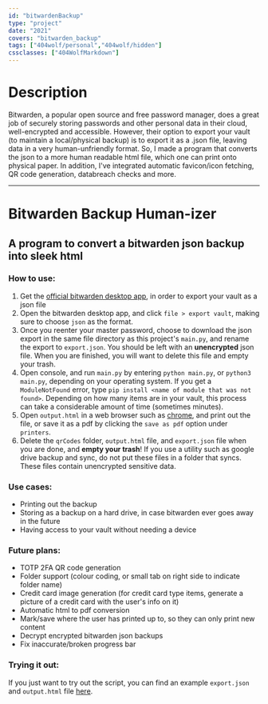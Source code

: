 ```yaml
---
id: "bitwardenBackup"
type: "project"
date: "2021"
covers: "bitwarden_backup"
tags: ["404wolf/personal","404wolf/hidden"]
cssclasses: ["404WolfMarkdown"]
---
```

# Description

Bitwarden, a popular open source and free password manager, does a great job of securely storing passwords and other personal data in their cloud, well-encrypted and accessible. However, their option to export your vault (to maintain a local/physical backup) is to export it as a .json file, leaving data in a very human-unfriendly format. So, I made a program that converts the json to a more human readable html file, which one can print onto physical paper. In addition, I've integrated automatic favicon/icon fetching, QR code generation, databreach checks and more.

***

# Bitwarden Backup Human-izer

## A program to convert a bitwarden json backup into sleek html

### How to use:

1. Get the [official bitwarden desktop app](https://bitwarden.com/download/), in order to export your vault as a json file
2. Open the bitwarden desktop app, and click `file > export vault`, making sure to choose `json` as the format.
3. Once you reenter your master password, choose to download the json export in the same file directory as this project's `main.py`, and rename the export to `export.json`. You should be left with an **unencrypted** json file. When you are finished, you will want to delete this file and empty your trash.
4. Open console, and run `main.py` by entering `python main.py`, or `python3 main.py`, depending on your operating system. If you get a `ModuleNotFound` error, type `pip install <name of module that was not found>`. Depending on how many items are in your vault, this process can take a considerable amount of time (sometimes minutes).
5. Open `output.html` in a web browser such as [chrome](https://www.google.com/chrome/), and print out the file, or save it as a pdf by clicking the `save as pdf` option under `printers`.
6. Delete the `qrCodes` folder, `output.html` file, and `export.json` file when you are done, and **empty your trash**! If you use a utility such as google drive backup and sync, do not put these files in a folder that syncs. These files contain unencrypted sensitive data.

### Use cases:

* Printing out the backup
* Storing as a backup on a hard drive, in case bitwarden ever goes away in the future
* Having access to your vault without needing a device

### Future plans:

* TOTP 2FA QR code generation
* Folder support (colour coding, or small tab on right side to indicate folder name)
* Credit card image generation (for credit card type items, generate a picture of a credit card with the user's info on it)
* Automatic html to pdf conversion
* Mark/save where the user has printed up to, so they can only print new content
* Decrypt encrypted bitwarden json backups
* Fix inaccurate/broken progress bar

### Trying it out:

If you just want to try out the script, you can find an example `export.json` and `output.html` file [here](https://gitlab.com/bread/BitwardenBackup/-/tree/main/demoImages).
